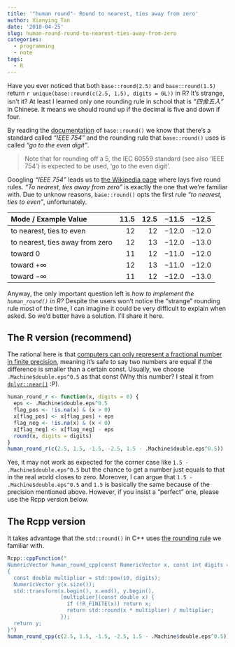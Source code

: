 ```yaml
---
title: '"human round"- Round to nearest, ties away from zero'
author: Xianying Tan
date: '2018-04-25'
slug: human-round-round-to-nearest-ties-away-from-zero
categories:
  - programming
  - note
tags:
  - R
---
```


Have you ever noticed that both `base::round(2.5)` and `base::round(1.5)` return `r unique(base::round(c(2.5, 1.5), digits = 0L))` in R? It's strange, isn't it? At least I learned only one rounding rule in school that is _“四舍五入”_ in Chinese. It means we should round up if the decimal is five and down if four. 


By reading the [documentation](https://www.rdocumentation.org/packages/base/versions/3.5.0/topics/Round) of `base::round()` we know that there's a standard called _"IEEE 754"_ and the rounding rule that `base::round()` uses is called _"go to the even digit"_.

> Note that for rounding off a 5, the IEC 60559 standard (see also ‘IEEE 754’) is expected to be used, ‘go to the even digit’. 


Googling _"IEEE 754"_ leads us to [the Wikipedia page](https://en.wikipedia.org/wiki/IEEE_754#Rounding_rules) where lays five round rules. _"To nearest, ties away from zero"_ is exactly the one that we're familiar with. Due to unknow reasons, `base::round()` opts the first rule _"to nearest, ties to even"_, unfortunately.

|Mode / Example Value            | 11.5| 12.5|−11.5 |−12.5 |
|:-------------------------------|----:|----:|-----:|-----:|
|to nearest, ties to even        |   12|   12|−12.0 |−12.0 |
|to nearest, ties away from zero |   12|   13|−12.0 |−13.0 |
|toward 0                        |   11|   12|−11.0 |−12.0 |
|toward +∞                       |   12|   13|−11.0 |−12.0 |
|toward −∞                       |   11|   12|−12.0 |−13.0 |


Anyway, the only important question left is _how to implement the `human_round()` in R?_ Despite the users won't notice the "strange" rounding rule most of the time, I can imagine it could be very difficult to explain when asked. So we'd better have a solution. I'll share it here.

## The R version (recommend)

The rational here is that [computers can only represent a fractional number in finite precision](https://en.wikipedia.org/wiki/Double-precision_floating-point_format), meaning it's safe to say two numbers are equal if the difference is smaller than a certain const. Usually, we choose `.Machine$double.eps^0.5` as that const (Why this number? I steal it from [`dplyr::near()`](https://www.rdocumentation.org/packages/dplyr/versions/0.7.3/topics/near) :P).

```r
human_round_r <- function(x, digits = 0) {
  eps <- .Machine$double.eps^0.5
  flag_pos <- !is.na(x) & (x > 0)
  x[flag_pos] <- x[flag_pos] + eps
  flag_neg <- !is.na(x) & (x < 0)
  x[flag_neg] <- x[flag_neg] - eps
  round(x, digits = digits)
}
human_round_r(c(2.5, 1.5, -1.5, -2.5, 1.5 - .Machine$double.eps^0.5))
```

Yes, it may not work as expected for the corner case like `1.5 - .Machine$double.eps^0.5` but the chance to get a number just equals to that in the real world closes to zero. Moreover, I can argue that `1.5 - .Machine$double.eps^0.5` and `1.5` is basically the same because of the precision mentioned above. However, if you insist a "perfect" one, please use the Rcpp version below.

## The Rcpp version

It takes advantage that the `std::round()` in C++ uses [the rounding rule ](http://en.cppreference.com/w/cpp/numeric/math/round) we familiar with.

```r
Rcpp::cppFunction("
NumericVector human_round_cpp(const NumericVector x, const int digits = 0)
{
  const double multiplier = std::pow(10, digits);
  NumericVector y(x.size());
  std::transform(x.begin(), x.end(), y.begin(),
                 [multiplier](const double x) {
                   if (!R_FINITE(x)) return x;
                   return std::round(x * multiplier) / multiplier;
                 });
  return y;
}")
human_round_cpp(c(2.5, 1.5, -1.5, -2.5, 1.5 - .Machine$double.eps^0.5))
```

